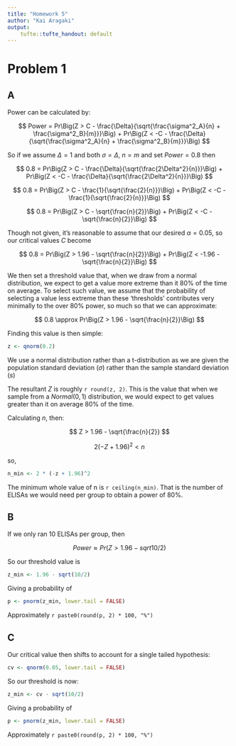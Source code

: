 ```yaml
---
title: "Homework 5"
author: "Kai Aragaki"
output:
    tufte::tufte_handout: default
---
```


# Problem 1

## A

Power can be calculated by:

$$
Power = Pr\Big(Z > C - \frac{\Delta}{\sqrt{\frac{\sigma^2_A}{n} + \frac{\sigma^2_B}{m}}}\Big) + Pr\Big(Z < -C - \frac{\Delta}{\sqrt{\frac{\sigma^2_A}{n} + \frac{\sigma^2_B}{m}}}\Big)
$$

So if we assume $\Delta = 1$ and both $\sigma = \Delta$, $n = m$ and set $Power = 0.8$  then

$$
0.8 = Pr\Big(Z > C - \frac{\Delta}{\sqrt{\frac{2\Delta^2}{n}}}\Big) + Pr\Big(Z < -C - \frac{\Delta}{\sqrt{\frac{2\Delta^2}{n}}}\Big)
$$

$$
0.8 = Pr\Big(Z > C - \frac{1}{\sqrt{\frac{2}{n}}}\Big) + Pr\Big(Z < -C - \frac{1}{\sqrt{\frac{2}{n}}}\Big)
$$

$$
0.8 = Pr\Big(Z > C - \sqrt{\frac{n}{2}}\Big) + Pr\Big(Z < -C - \sqrt{\frac{n}{2}}\Big)
$$

Though not given, it's reasonable to assume that our desired $\alpha = 0.05$, so our critical values $C$ become

$$
0.8 = Pr\Big(Z > 1.96 - \sqrt{\frac{n}{2}}\Big) + Pr\Big(Z < -1.96 - \sqrt{\frac{n}{2}}\Big)
$$

We then set a threshold value that, when we draw from a normal distribution, we expect to get a value more extreme than it 80% of the time on average. To select such value, we assume that the probability of selecting a value less extreme than these 'thresholds' contributes very minimally to the over 80% power, so much so that we can approximate:

$$
0.8 \approx Pr\Big(Z > 1.96 - \sqrt{\frac{n}{2}}\Big)
$$

Finding this value is then simple:

```r
z <- qnorm(0.2)
```

We use a normal distribution rather than a t-distribution as we are given the population standard deviation ($\sigma$) rather than the sample standard deviation ($s$)

The resultant $Z$ is roughly `r round(z, 2)`. This is the value that when we sample from a $Normal(0,1)$ distribution, we would expect to get values greater than it on average 80% of the time.

Calculating $n$, then:

$$
Z > 1.96 - \sqrt{\frac{n}{2}}
$$

$$
2(-Z + 1.96)^2 < n 
$$

so,

```r
n_min <- 2 * (-z + 1.96)^2
```

The minimum whole value of n is `r ceiling(n_min)`. That is the number of ELISAs we would need per group to obtain a power of 80%.


## B

If we only ran 10 ELISAs per group, then


$$
Power \approx Pr(Z > 1.96 - sqrt{10/2})
$$

So our threshold value is 

```r
z_min <- 1.96 - sqrt(10/2)
```

Giving a probability of 

```r
p <- pnorm(z_min, lower.tail = FALSE)
```

Approximately `r paste0(round(p, 2) * 100, "%")`

## C

Our critical value then shifts to account for a single tailed hypothesis:

```r
cv <- qnorm(0.05, lower.tail = FALSE)
```

So our threshold is now:

```r
z_min <- cv - sqrt(10/2)
```

Giving a probability of 

```r
p <- pnorm(z_min, lower.tail = FALSE)
```

Approximately `r paste0(round(p, 2) * 100, "%")`
